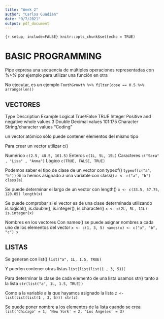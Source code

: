 ```yaml
---
title: "Week 2"
author: "Carlos Guadián"
date: "9/7/2021"
output: pdf_document
---
```


`{r setup, include=FALSE}
knitr::opts_chunk$set(echo = TRUE)
`

# BASIC PROGRAMMING

Pipe expresa una secuencia de múltiples operaciones representadas con 
%>% por ejemplo para utilizar una función en otra

No ejecutar, es un ejemplo
`ToothGrowth %>% filter(dose == 0.5 %>% arrange(len))
`

## VECTORES

Type	        Description 	                        Example
Logical 	    True/False 	                          TRUE
Integer 	    Positive and negative whole values	  3
Double 	      Decimal values 	                      101.175
Character 	  String/character values	              “Coding" 

un vector atómico sólo puede contener elementos del mismo tipo

Para crear un vector utilizar c()

Numérico
`c(2.5, 48.5, 101.5)
`
Enteros
`c(1L, 5L, 15L)
`
Caracteres
`c("Sara" , "Lisa" , "Anna")`
Lógico
`c(TRUE, FALSE, TRUE)`

Podemos saber el tipo de clase de un vector con typeof()
`typeof(c("a", "b"))`
Si lo hemos asignado a una variable con class()
`a <- c("a", "b")
class(a)`

Se puede determinar el largo de un vector con length() 
`x <- c(33.5, 57.75, 120.05)
length(x)`

Se puede comprobar si el vector es de una clase determinada utilizando
is.logical(), is.double(), is.integer(), is.character()
`x <- c(2L, 5L, 11L)
is.integer(x)`

Nombres en los vectores
Con names() se puede asignar nombres a cada uno de los elementos del vector
`x <- c(1, 3, 5)
names(x) <- c("a", "b", "c")
x`

## LISTAS

Se generan con list()
`list("a", 1L, 1.5, TRUE)`

Y pueden contener otras listas
`list(list(list(1 , 3, 5)))`

Para determinar la clase de cada elemento de una lista usamos str() tanto a la lista
`str(list("a", 1L, 1.5, TRUE))`

Como a la variable a la que hayamos asignado la lista
`z <- list(list(list(1 , 3, 5)))
str(z)`

Se puede poner nombre a los elementos de la lista cuando se crea
`list('Chicago' = 1, 'New York' = 2, 'Los Angeles' = 3)`

